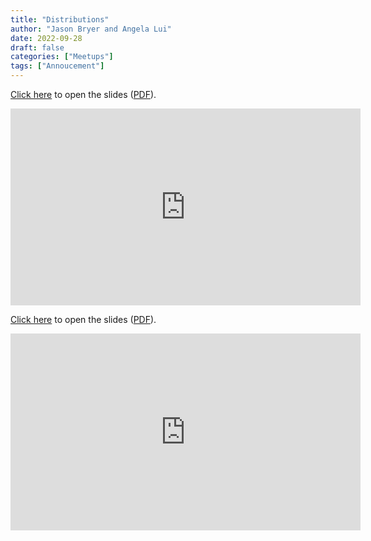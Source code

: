 ```yaml
---
title: "Distributions"
author: "Jason Bryer and Angela Lui"
date: 2022-09-28
draft: false
categories: ["Meetups"]
tags: ["Annoucement"]
---
```



[Click here](/slides/04-Distributions.html#1) to open the slides ([PDF](/slides/04-Distributions.pdf)).

<iframe width="560" height="315" src="https://www.youtube.com/embed/YLn1BIbmNSM" title="YouTube video player" frameborder="0" allow="accelerometer; autoplay; clipboard-write; encrypted-media; gyroscope; picture-in-picture" allowfullscreen></iframe>

<!--more-->

[Click here](/slides/04-Distributions.html#1) to open the slides ([PDF](/slides/04-Distributions.pdf)).

<iframe width="560" height="315" src="https://www.youtube.com/embed/YLn1BIbmNSM" title="YouTube video player" frameborder="0" allow="accelerometer; autoplay; clipboard-write; encrypted-media; gyroscope; picture-in-picture" allowfullscreen></iframe>



